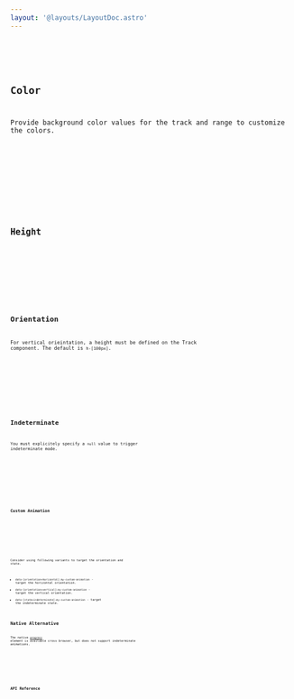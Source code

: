 ```yaml
---
layout: '@layouts/LayoutDoc.astro'
---
```










<Preview client:load>
	<Fragment slot="preview">
		<Example client:visible />
	</Fragment>
	<Fragment slot="code">
		<Code code={ExampleRaw} lang="svelte" />
	</Fragment>
</Preview>

## Color

Provide background color values for the track and range to customize the colors.

<Preview client:load>
	<Fragment slot="preview">
		<ExampleColor client:visible />
	</Fragment>
	<Fragment slot="code">
		<Code code={ExampleColorRaw} lang="svelte" />
	</Fragment>
</Preview>

## Height

<Preview client:load>
	<Fragment slot="preview">
		<ExampleHeight client:visible />
	</Fragment>
	<Fragment slot="code">
		<Code code={ExampleHeightRaw} lang="svelte" />
	</Fragment>
</Preview>

## Orientation

For vertical orieintation, a height must be defined on the Track component. The default is `h-[100px]`.

<Preview client:load>
	<Fragment slot="preview">
		<ExampleOrientation client:visible />
	</Fragment>
	<Fragment slot="code">
		<Code code={ExampleOrientationRaw} lang="svelte" />
	</Fragment>
</Preview>

## Indeterminate

You must explicitely specify a `null` value to trigger indeterminate mode.

<Preview client:load>
	<Fragment slot="preview">
		<ExampleIndeterminate client:visible />
	</Fragment>
	<Fragment slot="code">
		<Code code={ExampleIndeterminateRaw} lang="svelte" />
	</Fragment>
</Preview>

### Custom Animation

<Preview client:load>
	<Fragment slot="preview">
		<ExampleCustomAnimation client:visible />
	</Fragment>
	<Fragment slot="code">
		<Code code={ExampleCustomAnimationRaw} lang="svelte" />
	</Fragment>
</Preview>

Consider using following variants to target the orientation and state.

- `data-[orientation=horizontal]:my-custom-animation` - target the horizontal orientation.
- `data-[orientation=vertical]:my-custom-animation` - target the vertical orientation.
- `data-[state=indeterminate]:my-custom-animation` - target the indeterminate state.

## Native Alternative

The native [`progress`](https://developer.mozilla.org/en-US/docs/Web/HTML/Element/progress) element is available cross browser, but does not support indeterminate animations.

<Preview client:load>
	<Fragment slot="preview">
		<ExampleNative client:visible />
	</Fragment>
	<Fragment slot="code">
		<Code code={ExampleNativeRaw} lang="svelte" />
	</Fragment>
</Preview>

## API Reference

<ApiTable component="progress" />
